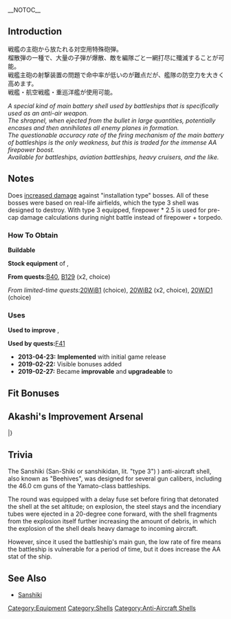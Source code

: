 __NOTOC__
{{EquipmentInfo|35}}

==Introduction==
戦艦の主砲から放たれる対空用特殊砲弾。<br />
榴散弾の一種で、大量の子弾が爆散、敵を編隊ごと一網打尽に殲滅することが可能。<br />
戦艦主砲の射撃装置の問題で命中率が低いのが難点だが、艦隊の防空力を大きく高めます。<br />
戦艦・航空戦艦・重巡洋艦が使用可能。

''A special kind of main battery shell used by battleships that is specifically used as an anti-air weapon.'' <br>
''The shrapnel, when ejected from the bullet in large quantities, potentially encases and then annihilates all enemy planes in formation.'' <br>
''The questionable accuracy rate of the firing mechanism of the main battery of battleships is the only weakness, but this is traded for the immense AA firepower boost.'' <br>
''Available for battleships, aviation battleships, heavy cruisers, and the like.''

==Notes==
Does [[Damage Calculations#Anti-Installation Attacks|increased damage]] against "installation type" bosses. All of these bosses were based on real-life airfields, which the type 3 shell was designed to destroy. With type 3 equipped, firepower * 2.5 is used for pre-cap damage calculations during night battle instead of firepower + torpedo.

<div class="mw-collapsible"><h3>How To Obtain</h3>
<div class="mw-collapsible-content">
'''Buildable'''

'''Stock equipment''' of {{Ship/Link|Haruna Kai Ni}}, {{Ship/Link|Hiei Kai Ni}}

'''From quests: '''[[Quests#B40|B40]], [[Quests#B129|B129]] (x2, choice)

''From limited-time quests: ''[[Quests/Seasonal#20WiB1|20WiB1]] (choice), [[Quests/Seasonal#20WiB2|20WiB2]] (x2, choice), [[Quests/Seasonal#20WiD1|20WiD1]] (choice)

</div></div>

<div class="mw-collapsible"><h3>Uses</h3>
<div class="mw-collapsible-content">
'''Used to improve''' {{Equipment/Link|Type 3 Shell}}, {{Equipment/Link|Type 3 Shell Kai}}

'''Used by quests: '''[[Quests#F41|F41]]

</div></div>


<div class="mw-collapsible><h3>Updates History</h3>
<div class="mw-collapsible-content>
* '''2013-04-23:''' '''Implemented''' with initial game release
* '''2019-02-22:''' Visible bonuses added
* '''2019-02-27:''' Became '''improvable''' and '''upgradeable''' to {{Equipment/Link|Type 3 Shell Kai}}
</div></div>

==Fit Bonuses==
{{:Type 3 Shell/Bonuses}}

==Akashi's Improvement Arsenal==
{{AkashiWorkshop}}
{{AkashiWorkshopLine
|Name={{PAGENAME}}
|ItemType=GreenAmmo
|Fuel=50
|Ammo=120
|Steel=210
|Baux=170
|Mats0-5=7/8
|Mats6-9=8/10
|Mats10=10/16
|Screws0-5=4/4
|Screws6-9=5/7
|Screws10=8/10
|EquipConsume0-5=-
|EquipConsume6-9=1x{{GreenAmmo|Type 3 Shell}}
|EquipConsume10=1x{{RedAmmo|Type 1 Armor-Piercing (AP) Shell}}<br>1x{{GunMat}}
|Sun=&nbsp;<br>&nbsp;<br>&nbsp;<br>&nbsp;<br>Ki
|Mon=Ko<br>&nbsp;<br>&nbsp;<br>&nbsp;<br>Ki
|Tue=Ko<br>&nbsp;<br>&nbsp;<br>&nbsp;<br>&nbsp;
|Wed=Ko<br>Hi<br>HiC<br>&nbsp;<br>&nbsp;
|Thu=Ko<br>Hi<br>&nbsp;<br>Ha<br>&nbsp;
|Fri=&nbsp;<br>Hi<br>&nbsp;<br>Ha<br>&nbsp;
|Sat=&nbsp;<br>&nbsp;<br>&nbsp;<br>Ha<br>Ki
|2ndShip=[[Kongou]]<br>[[Hiei]]<br>[[Hiei Kai Ni C]]<br>[[Haruna]]<br>[[Kirishima]]

|Notes=Uses 1x [[Type 3 Shell]] for improvement past ★+6 <br> Uses 1x [[Type 1 Armor-Piercing (AP) Shell]] and 1x [[New Model Gun Development Material]] for upgrade to [[Type 3 Shell Kai]].
}}
|}

==Trivia==
The Sanshiki (San-Shiki or sanshikidan, lit. "type 3") ) anti-aircraft shell, also known as "Beehives", was designed for several gun calibers, including the 46.0 cm guns of the Yamato-class battleships.

The round was equipped with a delay fuse set before firing that detonated the shell at the set altitude; on explosion, the steel stays and the incendiary tubes were ejected in a 20-degree cone forward, with the shell fragments from the explosion itself further increasing the amount of debris, in which the explosion of the shell deals heavy damage to incoming aircraft.

However, since it used the battleship's main gun, the low rate of fire means the battleship is vulnerable for a period of time, but it does increase the AA stat of the ship.

==See Also==
*[[wikipedia:San Shiki (anti-aircraft shell)|Sanshiki]]
{{Equipmentlist}}
[[Category:Equipment]]
[[Category:Shells]]
[[Category:Anti-Aircraft Shells]]